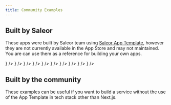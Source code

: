 ```yaml
---
title: Community Examples
---
```



## Built by Saleor
These apps were built by Saleor team using [Saleor App Template](/developer/extending/apps/developing-apps/app-template.mdx), however they are not currently available in the App Store and may not maintained. You are can use them as a reference for building your own apps.

<div style={{ display: 'flex', gap: '1rem', flexWrap: 'wrap' }}>
    <CompactCard
        name="Invoicing"
        description="Example app for invoice generation directly in Saleor Dashboard."
        technology="Next.js"
        link="https://github.com/saleor/example-app-invoices"
        icon={<InvoiceIcon />}
    />
    <CompactCard
        name="Stripe"
        description="Example implementation of Stripe integration using Transaction API."
        technology="Next.js"
        link="https://github.com/saleor/saleor-app-payment-stripe"
        icon={<StripeIcon />}
     />
    <CompactCard
        name="Klarna"
        description="Example implementation of Klarna integration using Transaction API."
        technology="Next.js"
        link="https://github.com/saleor/saleor-app-payment-klarna"
        icon={<img src={KlarnaIcon} style={{padding: "2px"}} />}
    />
    <CompactCard
        name="Dummy Payment App"
        description="Bare bones app for testing Saleor Transaction API."
        technology="Next.js"
        link="https://github.com/saleor/dummy-payment-app"
        icon={<DummyPaymentIcon />}
    />
    <CompactCard
        name="Slack"
        description="Example app: connect Saleor to send Slack messages."
        technology="Next.js"
        link="https://github.com/saleor/example-slack-app"
        icon={<SlackIcon style={{padding: "2px"}} />}
    />
    <CompactCard
        name="Authorize.net"
        description="Example implementation of Authorize.net integration."
        technology="Next.js"
        link="https://github.com/saleor/saleor-app-payment-authorize.net"
        icon={<img src={AppTemplateIcon} style={{padding: "2px"}} />}
    />
    <CompactCard
        name="TaxJar"
        description="Example app: connect Saleor to calculate taxes with TaxJar."
        technology="Next.js"
        link="https://github.com/saleor/example-app-taxjar"
        icon={<TaxJarIcon style={{padding: "2px"}} />}
    />
    <CompactCard
        name="Checkout prices"
        description="Example app: set custom prices for checkout lines."
        technology="Next.js"
        link="https://github.com/saleor/saleor-app-checkout-prices"
        icon={<img src={AppTemplateIcon} style={{padding: "2px"}} />}
    />
    <CompactCard
        name="Mailchimp"
        description="Example app: create targeted campaigns using Mailchimp."
        technology="Next.js"
        link="https://github.com/saleor/example-app-crm/"
        icon={<CRMIcon style={{padding: "2px"}} />}
    />
    <CompactCard
        name="Sendgrid"
        description="Example app: connect Saleor to Sendgrid."
        technology="Next.js"
        link="https://github.com/saleor/example-app-sendgrid"
        icon={<SendgridIcon style={{padding: "2px"}} />}
    />
</div>


## Built by the community
These examples can be useful if you want to build a service without the use of the App Template in tech stack other than Next.js.
<div style={{ display: 'flex', gap: '1rem', flexWrap: 'wrap' }}>
    <CompactCard
        name="AWS Serverless"
        description="Implementation of a Saleor app using AWS Lambda"
        technology="Python"
        link="https://github.com/mirumee/serverless-saleor-app-example"
    />
    <CompactCard
        name="Python App Template"
        description="Boilerplate for building Saleor apps in Python"
        technology="Python"
        link="https://github.com/mirumee/saleor-app-framework-python"
    />
    <CompactCard
        name="Saleor App Rust Axum"
        description="A template for creating Saleor apps in Rust using axum, featuring HTMX."
        technology="Rust"
        link="https://github.com/cozyGalvinism/saleor-app-rust-axum"
    />
    <CompactCard 
        name="Saleor App Hono + Cloudflare Pages"
        description="Boilterplate for building Saleor Apps using Hono + Cloudflare Pages / Workers"
        link="https://github.com/witoszekdev/saleor-app-hono-cf-pages-template"
        technology="TypeScript, Cloudflare Workers"
    />
    <CompactCard 
        name="Saleor App Hono + Deno"
        description="Boilterplate for building Saleor Apps in Hono + Deno"
        technology="TypeScript, Deno"
        link="https://github.com/witoszekdev/saleor-app-hono-deno-template"
    />
    <CompactCard
        name="Saleor App AWS Lambda"
        description="Boilerplate for building Saleor Apps in TypeScript on AWS Lambda with AWS CDK deployment"
        technology="TypeScript"
        link="https://github.com/witoszekdev/saleor-app-lambda-template"
    />
</div>
